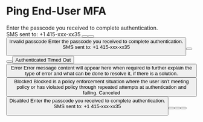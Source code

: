 
# Ping End-User MFA

<ComponentDemo>
    <Card>
        <Logo src="ping-logo.svg"/>
        <TextBlock>Enter the passcode you received to complete authentication.</TextBlock>
        <Form>
            <TextInput type={textInputTypes.PRIMARY} defaultValue="012345"/>
            <FormAside>
                <TextBlock>SMS sent to:</TextBlock>
                <TextBlock size="large">+1 415-xxx-xx35</TextBlock>
                <Button label="Change" type={ButtonTypes.TERTIARY}/>
            </FormAside>
            <Button label="Sign On" type={ButtonTypes.PRIMARY}/>
            <Button label="Resend"/>
        </Form>
    </Card>
</ComponentDemo>

<ComponentDemo>
    <Card>
        <Logo src="ping-logo.svg"/>
        <Feedback type="error">Invalid passcode</Feedback>
        <TextBlock>Enter the passcode you received to complete authentication.</TextBlock>
        <Form>
            <TextInput type={textInputTypes.PRIMARY} defaultValue="012345" error/>
            <FormAside>
                <TextBlock>SMS sent to:</TextBlock>
                <TextBlock size="large">+1 415-xxx-xx35</TextBlock>
                <Button label="Change" type={ButtonTypes.TERTIARY}/>
            </FormAside>
            <Button label="Sign On" type={ButtonTypes.PRIMARY}/>
            <Button label="Resend"/>
        </Form>
    </Card>
</ComponentDemo>

<ComponentDemo>
    <Card>
        <Logo src="ping-logo.svg"/>
        <IconFeedback type="success">Authenticated</IconFeedback>
    </Card>
</ComponentDemo>

<ComponentDemo>
    <Card>
        <Logo src="ping-logo.svg"/>
        <IconFeedback type="timeout">Timed Out</IconFeedback>
        <Button label="Back"/>
    </Card>
</ComponentDemo>

<ComponentDemo>
    <Card>
        <Logo src="ping-logo.svg"/>
        <IconFeedback type="error">Error</IconFeedback>
        <TextBlock size="small">
            Error message content will appear here when required to further explain the type of error and what can be done to resolve it, if there is a solution.
        </TextBlock>
        <Button label="Back"/>
    </Card>
</ComponentDemo>

<ComponentDemo>
    <Card>
        <Logo src="ping-logo.svg"/>
        <IconFeedback type="stopped">Blocked</IconFeedback>
        <TextBlock size="small">
            Blocked is a policy enforcement situation where the user isn’t meeting policy or has violated policy through repeated attempts at authentication and failing.
        </TextBlock>
    </Card>
</ComponentDemo>

<ComponentDemo>
    <Card>
        <Logo src="ping-logo.svg"/>
        <IconFeedback type="stopped">Canceled</IconFeedback>
        <Button label="Back"/>
    </Card>
</ComponentDemo>

<ComponentDemo>
    <Card>
        <Logo src="ping-logo.svg"/>
        <IconFeedback type="disabled">Disabled</IconFeedback>
    </Card>
</ComponentDemo>

<ComponentDemo>
    <Card>
        <Logo src="ping-logo.svg"/>
        <TextBlock>Enter the passcode you received to complete authentication.</TextBlock>
        <Form>
            <TextInput type={textInputTypes.PRIMARY} defaultValue="012345"/>
            <FormAside>
                <TextBlock>SMS sent to:</TextBlock>
                <TextBlock size="large">+1 415-xxx-xx35</TextBlock>
                <Button label="Change" type={ButtonTypes.TERTIARY}/>
            </FormAside>
            <Button label="Sign On" type={ButtonTypes.PRIMARY}/>
            <Button label="Resend"/>
        </Form>
        <ModalMenu options={[
            {
                id: "sms",
                label: "SMS",
                sublabel: "+972 3xx-xxx-x03",
                icon: "sms",
                selected: true
            },
            {
                id: "email",
                label: "Email",
                sublabel: "adxxxx@pingidentity.com",
                icon: "email"
            },
            {
                id: "mobile",
                label: "Mobile",
                sublabel: "+972 3xx-xxx-x77",
                icon: "mobile"
            }
        ]} />
    </Card>
</ComponentDemo>
